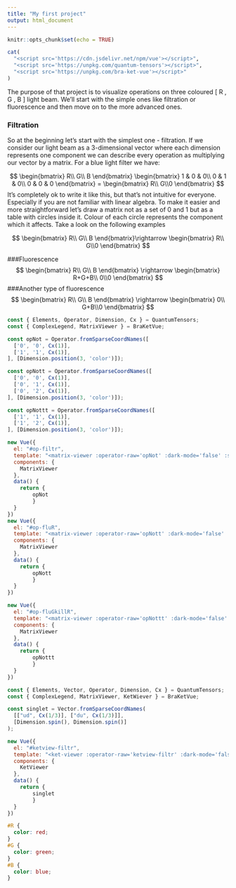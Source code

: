 ```yaml
---
title: "My first project"
output: html_document
---
```


```r
knitr::opts_chunk$set(echo = TRUE)
```

```r
cat(
  "<script src='https://cdn.jsdelivr.net/npm/vue'></script>",
  "<script src='https://unpkg.com/quantum-tensors'></script>",
  "<script src='https://unpkg.com/bra-ket-vue'></script>"
)
```

The purpose of that project is to visualize operations on three coloured [<span id="R"> R </span>, <span id="G"> G </span>, <span id="B"> B </span>] light beam. We'll start with the simple ones like filtration or fluorescence and then move on to the more advanced ones.

### Filtration

So at the beginning let's start with the simplest one - filtration. If we consider our light beam as a 3-dimensional vector where each dimension represents one component we can describe every operation as multiplying our vector by a matrix. For a blue light filter we have: 

$$ \begin{bmatrix}
R\\
G\\
B
\end{bmatrix} \begin{bmatrix}
1 & 0 & 0\\
0 & 1 & 0\\
0 & 0 & 0
\end{bmatrix} = \begin{bmatrix} R\\ G\\0 \end{bmatrix}
$$
It's completely ok to write it like this, but that's not intuitive for everyone. Especially if you are not familiar with linear algebra. To make it easier and more straightforward let's draw a matrix not as a set of 0 and 1 but as a table with circles inside it. Colour of each circle represents the component which it affects. Take a look on the following examples 

$$ \begin{bmatrix}
R\\
G\\
B
\end{bmatrix}\rightarrow \begin{bmatrix} R\\ G\\0 \end{bmatrix}
$$

<div id='op-filtr'></div>

<div id='ketview-filtr'></div>

###Fluorescence
$$ \begin{bmatrix}
R\\
G\\
B
\end{bmatrix} \rightarrow \begin{bmatrix} R+G+B\\ 0\\0 \end{bmatrix}
$$
<div id='op-fluR'></div>

###Another type of fluorescence
$$ \begin{bmatrix}
R\\
G\\
B
\end{bmatrix} \rightarrow \begin{bmatrix} 0\\ G+B\\0 \end{bmatrix}
$$
<div id='op-fluGkillR'></div>



```js
const { Elements, Operator, Dimension, Cx } = QuantumTensors;
const { ComplexLegend, MatrixViewer } = BraKetVue;

const opNot = Operator.fromSparseCoordNames([
  ['0', '0', Cx(1)],
  ['1', '1', Cx(1)],
], [Dimension.position(3, 'color')]);

const opNott = Operator.fromSparseCoordNames([
  ['0', '0', Cx(1)],
  ['0', '1', Cx(1)],
  ['0', '2', Cx(1)],
], [Dimension.position(3, 'color')]);

const opNottt = Operator.fromSparseCoordNames([
  ['1', '1', Cx(1)],
  ['1', '2', Cx(1)],
], [Dimension.position(3, 'color')]);

new Vue({
  el: "#op-filtr",
  template: "<matrix-viewer :operator-raw='opNot' :dark-mode='false' :show-legend='false' />",
  components: {
    MatrixViewer
  },
  data() {
  	return {
    	opNot
		}
  }
})
new Vue({
  el: "#op-fluR",
  template: "<matrix-viewer :operator-raw='opNott' :dark-mode='false' :show-legend='false' />",
  components: {
    MatrixViewer
  },
  data() {
  	return {
    	opNott
		}
  }
})

new Vue({
  el: "#op-fluGkillR",
  template: "<matrix-viewer :operator-raw='opNottt' :dark-mode='false' :show-legend='false' />",
  components: {
    MatrixViewer
  },
  data() {
  	return {
    	opNottt
		}
  }
})
```

```js
const { Elements, Vector, Operator, Dimension, Cx } = QuantumTensors;
const { ComplexLegend, MatrixViewer, KetWiever } = BraKetVue;

const singlet = Vector.fromSparseCoordNames(
  [["ud", Cx(1/3)], ["du", Cx(1/3)]],
  [Dimension.spin(), Dimension.spin()]
);

new Vue({
  el: "#ketview-filtr",
  template: "<ket-viewer :operator-raw='ketview-filtr' :dark-mode='false' :show-legend='false' />",
  components: {
    KetViewer
  },
  data() {
  	return {
    	singlet
		}
  }
})

```




```css
#R {
  color: red;
}
#G {
  color: green;
}
#B {
  color: blue;
}
```